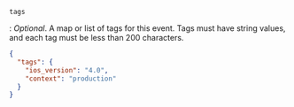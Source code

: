 `tags`

: _Optional_. A map or list of tags for this event. Tags must have string values, and each tag must be less than 200 characters.

  ```json
  {
    "tags": {
      "ios_version": "4.0",
      "context": "production"
    }
  }
  ```
